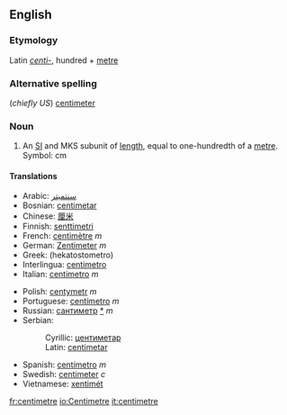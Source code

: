 ==English==
===Etymology===
Latin ''[[centi-]]'', hundred + [[metre]]

===Alternative spelling===
(''chiefly US'') [[centimeter]]

===Noun===
#An [[SI#Abbreviation|SI]] and MKS subunit of [[length]], equal to one-hundredth of a [[metre]].  Symbol: cm

==== Translations ====
{{top}}
*Arabic: [[سنتميتر]]
*Bosnian: [[centimetar#Bosnian|centimetar]] {{m}}
*Chinese: [[厘米]]
*Finnish: [[senttimetri]]
*French: [[centimètre]] ''m''
*German: [[Zentimeter]] ''m''
*Greek: (hekatostometro)
*Interlingua: [[centimetro]]
*Italian: [[centimetro]] ''m''
{{mid}}
*Polish: [[centymetr]] ''m''
*Portuguese: [[centímetro]] ''m''
*Russian: [[сантиметр]] [[:ru:сантиметр|*]] ''m''
*Serbian:
*:Cyrillic: [[центиметар#Serbian|центиметар]] {{m}}
*:Latin: [[centimetar#Serbian|centimetar]] {{m}}
*Spanish: [[centímetro]] ''m''
*Swedish: [[centimeter]] ''c''
*Vietnamese: [[xentimét]]
{{bottom}}

[[fr:centimetre]]
[[io:Centimetre]]
[[it:centimetre]]